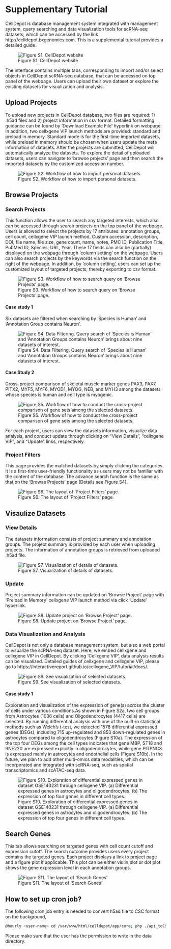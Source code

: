 # Supplementary Tutorial {#SITutorial}

CellDepot is database management system integrated with management system, query searching and data visualization tools for scRNA-seq datasets, which can be accessed by the link http://celldepot.bxgenomics.com. This is a supplemental tutorial provides a detailed guide.


![Figure S1. CellDepot website](figures/S4.png)

The interface contains multiple tabs, corresponding to import and/or select objects in CellDepot scRNA-seq database, that can be accessed on top panel of the webpage. Users can upload their own dataset or explore the existing datasets for visualization and analysis.


## Upload Projects {#upload}
To upload new projects in CellDepot database, two files are required: 1) .h5ad files and 2) project information in csv format. Detailed formatting guidance can be found by ‘Download Example File’ hyperlink on webpage. In addition, two cellxgene VIP launch methods are provided: standard and preload in memory. Standard mode is for the first-time imported datasets, while preload in memory should be chosen when users update the meta information of datasets. 
After the projects are submitted, CellDepot will automatically analyze the datasets. To explore the detail of uploaded datasets, users can navigate to ‘browse projects’ page and then search the imported datasets by the customized accession number. 

![Figure S2. Workflow of how to import personal datasets.](figures/S5.png)

## 	Browse Projects
### Search Projects
This function allows the user to search any targeted interests, which also can be accessed through search projects on the top panel of the webpage. Users is allowed to select the projects by 17 attributes: annotation groups, cell count, cellxgene VIP launch method, Custom accession, description, DOI, file name, file size, gene count, name, notes, PMC ID, Publication Title, PubMed ID, Species, URL, Year. These 17 fields can also be (partially) displayed on the webpage through ‘column setting’ on the webpage. Users can also search projects by the keywords via the search function on the right of the webpage. In addition, by ‘column setting’, users can set up the customized layout of targeted projects; thereby exporting to csv format.

![Figure S3. Workflow of how to search query on ‘Browse Projects’ page.](figures/S6.png)

#### Case study 1

Six datasets are filtered when searching by ‘Species is Human’ and ‘Annotation Group contains Neuron’.

![Figure S4. Data Filtering. Query search of ‘Species is Human’ and ‘Annotation Groups contains Neuron’ brings about nine datasets of interest.](figures/S1.jpg)


#### Case Study 2

Cross-project comparison of skeletal muscle marker genes PAX3, PAX7, PITX2, MYF5, MYF6, MYOD1, MYOG, NEB, and MYH3 among the datasets whose species is human and cell type is myogenic.  

![Figure S5. Workflow of how to conduct the cross-project comparison of gene sets among the selected datasets.](figures/s7.png)

For each project, users can view the datasets information, visualize data analysis, and conduct update through clicking on “View Details”, “cellxgene VIP”, and “Update” links, respectively. 

### Project Filters

This page provides the matched datasets by simply clicking the categories. It is a first-time user-friendly functionality as users may not be familiar with the content of the database. The advance search function is the same as that on the ‘Browse Projects’ page (Details see Figure S4).

![Figure S6. The layout of ‘Project Filters’ page.](figures/S8.png)

## Visaulize Datasets
### View Details

The datasets information consists of project summary and annotation groups. The project summary is provided by each user when uploading projects. The information of annotation groups is retrieved from uploaded .h5ad file.

![Figure S7. Visualization of details of datasets.](figures/S9.png)

### Update

Project summary information can be updated on ‘Browse Project’ page with ‘Preload in Memory’ cellxgene VIP launch method via click ‘Update’ hyperlink.

![Figure S8. Update project on ‘Browse Project’ page.](figures/s10.png)

### Data Visualization and Analysis
CellDepot is not only a database management system, but also a web portal to visualize the scRNA-seq dataset. Here, we embed cellxgene and cellxgene VIP in CellDepot.  By clicking ‘Cellxgene VIP’, data analysis results can be visualized. Detailed guides of cellxgene and cellxgene VIP, please go to https://interactivereport.github.io/cellxgene_VIP/tutorial/docs/.

![Figure S9. See visualization of selected datasets.](figures/S11.png)

#### Case study 1

Exploration and visualization of the expression of gene(s) across the cluster of cells under various conditions.As shown in Figure S2a, two cell groups from Astrocytes (1036 cells) and Oligodendrocytes (4417 cells) are selected. By running differential analysis with one of the built-in statistical methods such as Welch’s t-test, we detected 1578 differential expressed genes (DEGs), including 715 up-regulated and 853 down-regulated genes in astrocytes compared to oligodendrocytes (Figure S10a). The expression of the top four DEGs among the cell types indicates that gene MBP, ST18 and RNF220 are expressed explicitly in oligodendrocytes, while gene PITPNC3 is expressed mainly in astrocytes and endothelial cells (Figure S10b). In the future, we plan to add other multi-omics data modalities, which can be incorporated and integrated with scRNA-seq, such as spatial transcriptomics and scATAC-seq data. 

![Figure S10. Exploration of differential expressed genes in dataset GSE140231 through cellxgene VIP. (a) Differential expressed genes in astrocytes and oligodendrocytes. (b) The expression of top four genes in different cell types.](figures/S2.jpg)

## Search Genes

This tab allows searching on targeted genes with cell count cutoff and expression cutoff. The search outcome provides users every project contains the targeted genes.  Each project displays a link to project page and a figure plot if applicable. This plot can be either violin plot or dot plot shows the gene expression level in each annotation groups.

![Figure S11. The layout of ‘Search Genes’](figures/S12.png)


## How to set up cron job? {#cron}
The following cron job entry is needed to convert h5ad file to CSC format on the background,
```bash
@hourly <user-name> cd /var/www/html/celldepot/app/core; php ./api_toCSCh5ad.php
```

Please make sure that the user has the permission to write in the data directory.


